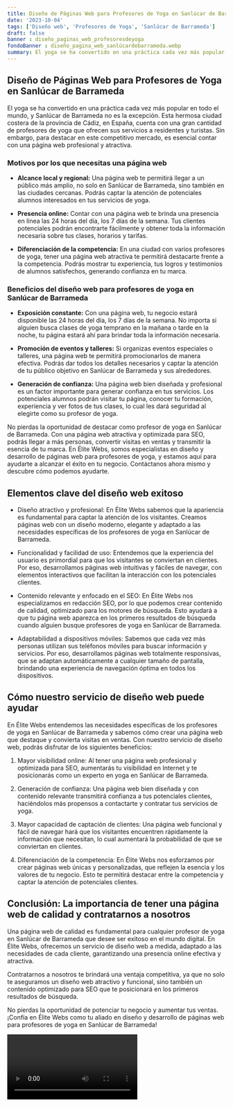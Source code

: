 ```yaml
---
title: Diseño de Páginas Web para Profesores de Yoga en Sanlúcar de Barrameda
date: '2023-10-04'
tags: ['Diseño web', 'Profesores de Yoga', 'Sanlúcar de Barrameda']
draft: false
banner : diseño_paginas_web_profesoresdeyoga
fondoBanner : diseño_pagina_web_sanlúcardebarrameda.webp
summary: El yoga se ha convertido en una práctica cada vez más popular en todo el mundo, y Sanlúcar de Barrameda no es la excepción. Esta hermosa ciudad costera de la provincia de Cádiz, en España, cuenta con una gran cantidad de profesores de yoga que ofrecen sus servicios a residentes y turistas. Sin embargo, para destacar en este competitivo mercado, es esencial contar con una página web profesional y atractiva.
---
```


## Diseño de Páginas Web para Profesores de Yoga en Sanlúcar de Barrameda

El yoga se ha convertido en una práctica cada vez más popular en todo el mundo, y Sanlúcar de Barrameda no es la excepción. Esta hermosa ciudad costera de la provincia de Cádiz, en España, cuenta con una gran cantidad de profesores de yoga que ofrecen sus servicios a residentes y turistas. Sin embargo, para destacar en este competitivo mercado, es esencial contar con una página web profesional y atractiva.

### Motivos por los que necesitas una página web

- **Alcance local y regional:** Una página web te permitirá llegar a un público más amplio, no solo en Sanlúcar de Barrameda, sino también en las ciudades cercanas. Podrás captar la atención de potenciales alumnos interesados en tus servicios de yoga.

- **Presencia online:** Contar con una página web te brinda una presencia en línea las 24 horas del día, los 7 días de la semana. Tus clientes potenciales podrán encontrarte fácilmente y obtener toda la información necesaria sobre tus clases, horarios y tarifas.

- **Diferenciación de la competencia:** En una ciudad con varios profesores de yoga, tener una página web atractiva te permitirá destacarte frente a la competencia. Podrás mostrar tu experiencia, tus logros y testimonios de alumnos satisfechos, generando confianza en tu marca.

### Beneficios del diseño web para profesores de yoga en Sanlúcar de Barrameda

- **Exposición constante:** Con una página web, tu negocio estará disponible las 24 horas del día, los 7 días de la semana. No importa si alguien busca clases de yoga temprano en la mañana o tarde en la noche, tu página estará ahí para brindar toda la información necesaria.

- **Promoción de eventos y talleres:** Si organizas eventos especiales o talleres, una página web te permitirá promocionarlos de manera efectiva. Podrás dar todos los detalles necesarios y captar la atención de tu público objetivo en Sanlúcar de Barrameda y sus alrededores.

- **Generación de confianza:** Una página web bien diseñada y profesional es un factor importante para generar confianza en tus servicios. Los potenciales alumnos podrán visitar tu página, conocer tu formación, experiencia y ver fotos de tus clases, lo cual les dará seguridad al elegirte como su profesor de yoga.

No pierdas la oportunidad de destacar como profesor de yoga en Sanlúcar de Barrameda. Con una página web atractiva y optimizada para SEO, podrás llegar a más personas, convertir visitas en ventas y transmitir la esencia de tu marca. En Élite Webs, somos especialistas en diseño y desarrollo de páginas web para profesores de yoga, y estamos aquí para ayudarte a alcanzar el éxito en tu negocio. Contáctanos ahora mismo y descubre cómo podemos ayudarte.

<GifSeo />

<Cta />

## Elementos clave del diseño web exitoso

- Diseño atractivo y profesional: En Élite Webs sabemos que la apariencia es fundamental para captar la atención de los visitantes. Creamos páginas web con un diseño moderno, elegante y adaptado a las necesidades específicas de los profesores de yoga en Sanlúcar de Barrameda.

- Funcionalidad y facilidad de uso: Entendemos que la experiencia del usuario es primordial para que los visitantes se conviertan en clientes. Por eso, desarrollamos páginas web intuitivas y fáciles de navegar, con elementos interactivos que facilitan la interacción con los potenciales clientes.

- Contenido relevante y enfocado en el SEO: En Élite Webs nos especializamos en redacción SEO, por lo que podemos crear contenido de calidad, optimizado para los motores de búsqueda. Esto ayudará a que tu página web aparezca en los primeros resultados de búsqueda cuando alguien busque profesores de yoga en Sanlúcar de Barrameda.

- Adaptabilidad a dispositivos móviles: Sabemos que cada vez más personas utilizan sus teléfonos móviles para buscar información y servicios. Por eso, desarrollamos páginas web totalmente responsivas, que se adaptan automáticamente a cualquier tamaño de pantalla, brindando una experiencia de navegación óptima en todos los dispositivos.

## Cómo nuestro servicio de diseño web puede ayudar

En Élite Webs entendemos las necesidades específicas de los profesores de yoga en Sanlúcar de Barrameda y sabemos cómo crear una página web que destaque y convierta visitas en ventas. Con nuestro servicio de diseño web, podrás disfrutar de los siguientes beneficios:

1. Mayor visibilidad online: Al tener una página web profesional y optimizada para SEO, aumentarás tu visibilidad en Internet y te posicionarás como un experto en yoga en Sanlúcar de Barrameda.

2. Generación de confianza: Una página web bien diseñada y con contenido relevante transmitirá confianza a tus potenciales clientes, haciéndolos más propensos a contactarte y contratar tus servicios de yoga.

3. Mayor capacidad de captación de clientes: Una página web funcional y fácil de navegar hará que los visitantes encuentren rápidamente la información que necesitan, lo cual aumentará la probabilidad de que se conviertan en clientes.

4. Diferenciación de la competencia: En Élite Webs nos esforzamos por crear páginas web únicas y personalizadas, que reflejen la esencia y los valores de tu negocio. Esto te permitirá destacar entre la competencia y captar la atención de potenciales clientes.

## Conclusión: La importancia de tener una página web de calidad y contratarnos a nosotros

Una página web de calidad es fundamental para cualquier profesor de yoga en Sanlúcar de Barrameda que desee ser exitoso en el mundo digital. En Élite Webs, ofrecemos un servicio de diseño web a medida, adaptado a las necesidades de cada cliente, garantizando una presencia online efectiva y atractiva.

Contratarnos a nosotros te brindará una ventaja competitiva, ya que no solo te aseguramos un diseño web atractivo y funcional, sino también un contenido optimizado para SEO que te posicionará en los primeros resultados de búsqueda.

No pierdas la oportunidad de potenciar tu negocio y aumentar tus ventas. ¡Confía en Élite Webs como tu aliado en diseño y desarrollo de páginas web para profesores de yoga en Sanlúcar de Barrameda!

<Video />

<CtaBot job='Profesores de Yoga' city='Sanlúcar de Barrameda'/>

<Gmaps query='Sanlúcar de Barrameda+españa+maps' />